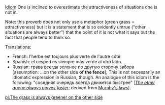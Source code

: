 [[Idiom]]
One is inclined to overestimate the attractiveness of situations one is not in.

Note: this proverb does not only use a metaphor (green grass = attractiveness) but it is a statement that is so evidently untrue ("other situations are always better") that the point of it is not what it says but the fact that people tend to think so.

Translations:
*French: l'herbe est toujours plus verte de l'autre côté.
*Spanish: el cesped es siempre más verde al otro lado.
*Russian: трава всегда зеленее по другую сторону забора [assumption: ...on the other side '''of the fence''']; This is not necessarily an idiomatic expression in Russian, though. An analogue of this idiom is the following: "соседняя очередь всегда движется быстрее" [''[[The other queue always moves faster]]''; derived from [[w:Murphy's laws|Murphy's laws]]].

[[pl:The grass is always greener on the other side]]